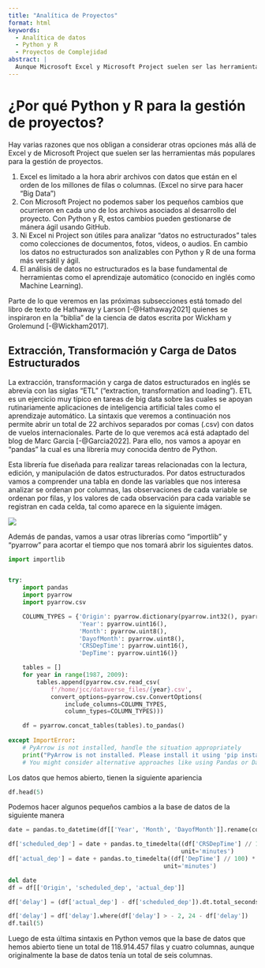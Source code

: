 ```yaml
---
title: "Analítica de Proyectos"
format: html
keywords:
  - Analítica de datos
  - Python y R
  - Proyectos de Complejidad
abstract: |
  Aunque Microsoft Excel y Microsoft Project suelen ser las herramientas preferidas para la gestión y control de proyectos, sus limitaciones son evidentes cuando se necesita analizar datos no estructurados (e.g., colecciones de textos, fotos, videos, o audios) que resultan fundamentales para manejar la información relevante de un proyecto de gran complejidad que requiera el uso de herramientas de minería de datos, de big data, o de inteligencia artificial. Este tutorial tiene como objetivo brindar un panorama práctico de cómo se integra Python y R a la gestión y control de proyectos.
---
```




# ¿Por qué Python y R para la gestión de proyectos?

Hay varias razones que nos obligan a considerar otras opciones más allá de Excel y de Microsoft Project que suelen ser las herramientas más populares para la gestión de proyectos.

1.  Excel es limitado a la hora abrir archivos con datos que están en el orden de los millones de filas o columnas. (Excel no sirve para hacer "Big Data")
2.  Con Microsoft Project no podemos saber los pequeños cambios que ocurrieron en cada uno de los archivos asociados al desarrollo del proyecto. Con Python y R, estos cambios pueden gestionarse de mánera ágil usando GitHub.
3.  Ni Excel ni Project son útiles para analizar "datos no estructurados" tales como colecciones de documentos, fotos, videos, o audios. En cambio los datos no estructurados son analizables con Python y R de una forma más versátil y ágil.
4.  El análisis de datos no estructurados es la base fundamental de herramientas como el aprendizaje automático (conocido en inglés como Machine Learning). 

Parte de lo que veremos en las próximas subsecciones está tomado del libro de texto de Hathaway y Larson [-@Hathaway2021] quienes se inspiraron en la "biblia" de la ciencia de datos escrita por Wickham y Grolemund [-@Wickham2017].

## Extracción, Transformación y Carga de Datos Estructurados

La extracción, transformación y carga de datos estructurados en inglés se abrevia con las siglas "ETL" ("extraction, transformation and loading"). ETL es un ejercicio muy típico en tareas de big data sobre las cuales se apoyan rutinariamente aplicaciones de inteligencia artificial tales como el aprendizaje automático. La sintaxis que veremos a continuación nos permite abrir un total de 22 archivos separados por comas (.csv) con datos de vuelos internacionales. Parte de lo que veremos acá está adaptado del blog de Marc Garcia [-@Garcia2022]. Para ello, nos vamos a apoyar en "pandas" la cual es una librería muy conocida dentro de Python.

Esta librería fue diseñada para realizar tareas relacionadas con la lectura, edición, y manipulación de datos estructurados. Por datos estructurados vamos a comprender una tabla en donde las variables que nos interesa analizar se ordenan por columnas, las observaciones de cada variable se ordenan por filas, y los valores de cada observación para cada variable se registran en cada celda, tal como aparece en la siguiente imágen.

![](tidy.png){fig-align="center"}


Además de pandas, vamos a usar otras librerías como "importlib" y "pyarrow" para acortar el tiempo que nos tomará abrir los siguientes datos.

```python
import importlib


try:
    import pandas
    import pyarrow
    import pyarrow.csv

    COLUMN_TYPES = {'Origin': pyarrow.dictionary(pyarrow.int32(), pyarrow.string()),
                    'Year': pyarrow.uint16(),
                    'Month': pyarrow.uint8(),
                    'DayofMonth': pyarrow.uint8(),
                    'CRSDepTime': pyarrow.uint16(),
                    'DepTime': pyarrow.uint16()}

    tables = []
    for year in range(1987, 2009):
        tables.append(pyarrow.csv.read_csv(
            f'/home/jcc/dataverse_files/{year}.csv',
            convert_options=pyarrow.csv.ConvertOptions(
                include_columns=COLUMN_TYPES,
                column_types=COLUMN_TYPES)))

    df = pyarrow.concat_tables(tables).to_pandas()
    
except ImportError:
    # PyArrow is not installed, handle the situation appropriately
    print("PyArrow is not installed. Please install it using 'pip install pyarrow'")
    # You might consider alternative approaches like using Pandas or Dask for CSV reading and processing.
```

Los datos que hemos abierto, tienen la siguiente apariencia

```python
df.head(5)
```

Podemos hacer algunos pequeños cambios a la base de datos de la siguiente manera

```python
date = pandas.to_datetime(df[['Year', 'Month', 'DayofMonth']].rename(columns={'DayofMonth': 'Day'}))

df['scheduled_dep'] = date + pandas.to_timedelta((df['CRSDepTime'] // 100) * 60 + (df['CRSDepTime'] % 100),
                                                 unit='minutes')
df['actual_dep'] = date + pandas.to_timedelta((df['DepTime'] // 100) * 60 + (df['DepTime'] % 100),
                                            unit='minutes')

del date
df = df[['Origin', 'scheduled_dep', 'actual_dep']]

df['delay'] = (df['actual_dep'] - df['scheduled_dep']).dt.total_seconds() / 60 / 60

df['delay'] = df['delay'].where(df['delay'] > - 2, 24 - df['delay'])
df.tail(5)
```

Luego de esta última sintaxis en Python vemos que la base de datos que hemos abierto tiene un total de 118.914.457 filas  y cuatro columnas, aunque originalmente la base de datos tenía un total de seis columnas. 

